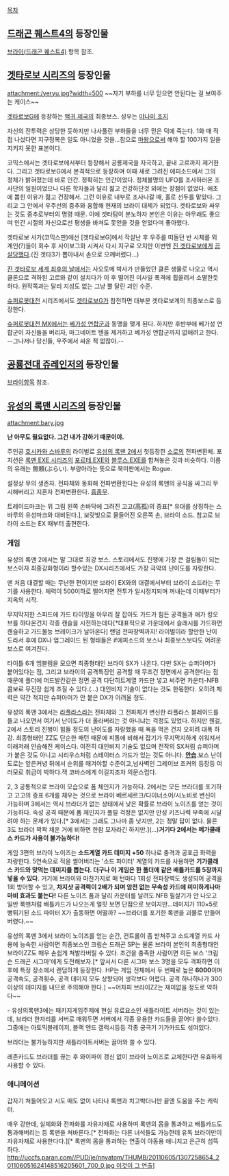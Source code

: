 [[목차]]
== [[드래곤 퀘스트4]]의 등장인물 ==
[[브라이(드래곤 퀘스트4)]] 항목 참조.

== [[겟타로보 시리즈]]의 등장인물 ==
attachment:/yeryu.jpg?width=500
~~자기 부하를 너무 믿으면 안된다는 걸 보여주는 케이스~~

[[겟타로보G]]에 등장하는 [[백귀 제국]]의 최종보스. 성우는 [[야나미 조지]]

자신의 전투력은 상당한 듯하지만 나사풀린 부하들을 너무 믿은 덕에 죽는다. 1화 때 직접 나섰다면 지구정복은 일도 아니었을 것을...참으로 [[마왕]]으로써 해야 할 100가지 일을 지키지 못한 표본이다.

코믹스에서는 겟타로보에서부터 등장해서 공룡제국을 자극하고, 끝내 고르까지 제거한다. 그리고 겟타로보G에서 본격적으로 등장하며 이때 새로 그려진 에피소드에서 그의 정체가 밝혀졌는데 바로 인간. 정확히는 인간이었다. 정체불명의 UFO를 조사하러온 조사단의 일원이었으나 다른 학자들과 달리 젊고 건강하단것 외에는 장점이 없었다. 애초에 뽑힌 이유가 젊고 건장해서. 그런 이유로 내부로 조사나갈 때, 홀로 선두를 맡았다. 그리고 그 안에서 우주선의 중추와 융합해 현재의 브라이 대제가 되었다. 겟타로보와 싸우는 것도 중추로부터의 명령 때문. 이에 겟타팀이 분노하자 본인은 이유는 아무래도 좋으며 인간 시절의 자신으로선 평생을 바쳐도 못얻을 것을 얻었다며 좋아했다.

겟타로보 사가(코믹스판)에선 [겟타로보G]에서 작살난 후 우주를 떠돌던 반 시체를 외계인(?)들이 회수 후 사이보그화 시켜서 다시 지구로 오지만 이번엔 [[진 겟타로보]]에게 [[끔살]]당했다.(진 겟타3가 뽑아내서 손으로 으깨버렸다...)

[[진 겟타로보 세계 최후의 날]]에서는 사오토메 박사가 만들었던 클론 생물로 나오고 역시 클론으로 격하된 고르와 같이 설치다가 이 후 떨어진 미사일 폭격에 휩쓸려서 소멸한듯 하다. 원작쪽과는 달리 지성도 없는 그냥 뿔 달린 괴인 수준. 

[[슈퍼로봇대전]] 시리즈에서도 [[겟타로보G]]가 참전하면 대부분 겟타로보계의 최종보스로 등장한다. 

[[슈퍼로봇대전 MX]]에서는 [[베가성 연합군]]과 동맹을 맺게 된다. 하지만 후반부에 베가성 연합군이 자신들을 버리자, 마그네이트 텐을 제거하고 베가성 연합군까지 없애려고 한다. --그나저나 당신들, 우주에서 싸운 적 없잖아.-- 

== [[공룡전대 쥬레인저]]의 등장인물 ==
[[브라이(공룡전대 쥬레인저)|브라이]]항목 참조.

== [[유성의 록맨 시리즈]]의 등장인물 ==
attachment:bary.jpg 


'''난 아무도 필요없다. 그건 내가 강하기 때문이야.'''

주인공 [[호시카와 스바루]]의 라이벌로 [[유성의 록맨 2]]에서 첫등장한 [[소로]]의 전파변환체. 포지션은 [[록맨 EXE 시리즈]]의 [[포르테.EXE]]와 [[블루스.EXE]]를 합쳐놓은 것과 비슷하다. 이름의 유래는 無頼(ぶらい). 부랑아라는 뜻으로 북미판에서는 Rogue.

설정상 무의 생존자. 전파체와 동화해 전파변환한다는 유성의 록맨의 공식을 싸그리 무시해버리고 지혼자 전파변환한다. [[흠좀무]].

트레이드마크는 위 그림 왼쪽 손바닥에 그려진 고고(高孤)의 증표[* 유대를 상징하는 스바루의 유성마크와 대비된다.], 보랏빛으로 물들어진 오른쪽 손, 브라이 소드. 참고로 브라이 소드는 EX 때부터 출현한다.

=== 게임 ===
유성의 록맨 2에서는 말 그대로 최강 보스. 스토리에서도 진행에 가장 큰 걸림돌이 되는 보스이자 최종강화형이라 할수있는 DX시리즈에서도 가장 극악의 난이도를 자랑한다.

맨 처음 대결할 때는 무난한 편이지만 브라이 EX와의 대결에서부터 브라이 소드라는 무기를 사용한다. 체력이 500이하로 떨어지면 전투가 일시정지되며 꺼내는데 이때부터가 지옥의 시작.

무지막지한 스피드에 가드 타이밍을 아무리 잘 잡아도 가드가 힘든 공격들과 애가 킹오브를 하다온건지 각종 캔슬을 시전하는데다[*대표적으로 가운데에서 슬래시를 가드하면 캔슬하고 가드불능 브레이크가 날아온다] 랜덤 전파장벽까지! 라이벌이라 할만한 난이도라서 후에 DX나 업그레이드 된 형태들은 if에피소드의 보스나 최종보스보다도 어려운 보스로 여겨진다.

타이틀 6개 엠블렘을 모으면 최종형태인 브라이 SX가 나온다. 다만 SX는 슈퍼아머가 붙어있다는 점, 그리고 브라이의 공격특징인 공격할 때 무조건 정면에서 공격한다는 점 때문에 폴더에 머드발칸같은 정면 공격 다단히트계열 카드만 넣고 써주면 카운터-NFB콤보로 무진장 쉽게 조질 수 있다.(...) 대인비지 기술이 없다는 것도 한몫한다. 오히려 체력은 약간 적지만 슈퍼아머가 안 붙은 DX가 어려울 정도.

유성의 록맨 3에서는 [[라플라스]]라는 전파체와 그 전파체가 변신한 라플라스 블레이드를 들고 나오면서 여기서 난이도가 더 올라버리는 것 아니냐는 걱정도 있었다. 하지만 웬걸, 2에서 스토리 진행이 힘들 정도의 난이도를 자랑했을 때 욕을 먹은 건지 오히려 대폭 하강. 최종형태인 ZZ도 단순한 패턴 때문에 피통에 비해서 잡기가 무지막지하게 쉬워져서 이래저래 안습해진 케이스다. 여전히 대인비지 기술도 없으며 전작의 SX처럼 슈퍼아머가 붙은 것도 아니고 시리우스처럼 스테이터스 가드가 있는 것도 아니다. '''[[안습]]'''.보스 난이도로는 앞은커녕 뒤에서 순위를 매겨야할 수준이고,넘사벽인 그레이브 조커의 등장등 여러모로 취급이 박하다.잭 코바스에게 이길지조차 의문스럽다.

2, 3 공통적으로 브라이 모습으로 폼 체인지가 가능하다. 2에서는 모든 브라더를 포기하고 고고의 증표 6개를 채우는 것으로 브라이 베르세르크/다이너소어/시노비로 변신이 가능하며 3에서는 역시 브라더가 없는 상태에서 낮은 확률로 브라이 노이즈를 얻는 것이 가능하다. 속성 공격 때문에 폼 체인지가 풀릴 걱정은 없지만 만성 키즈나력 부족에 시달려야 하는 문제가 있다.[* 3에서는 그래도 그나마 좀 낫지만, 2는 정말 답이 없다. 물론 3도 브라더 꽉꽉 채운 거에 비하면 한참 모자라긴 하지만.](...)'''거기다 2에서는 메가클래스 카드가 사용이 불가능하다!'''

게임 3편의 브라이 노이즈는 '''소드계열 카드 데미지 +50''' 하나로 충격과 공포급 화력을 자랑한다. 5연속으로 적을 썰어버리는 '소드 파이터' 계열의 카드를 사용하면 '''기가클래스 카드와 맞먹는 데미지를 뽑는다. 더구나 이 게임은 한 폴더에 같은 배틀카드를 5장까지 넣을 수 있다.''' 거기에 브라이와 마찬가지로 매 턴마다 1회성 전파장벽도 생성되어 공격을 1회 방어할 수 있고, '''차지샷 공격력이 2배가 되며 암전 없는 무속성 카드에 미미하게나마 마비 효과도 붙는다!''' 다른 노이즈 폼과 달리 카운터를 날려도 NFB 필살기가 안 나오고 일반 록맨처럼 배틀카드가 나오는게 얼핏 보면 단점으로 보이지만...데미지가 110×5로 뻥튀기된 소드 파이터 X가 출동하면 어떨까? ~~브라더를 포기한 록맨을 괴물로 만들어버렸다.~~

유성의 록맨 3에서 브라이 노이즈를 얻는 순간, 컨트롤이 좀 받쳐주고 소드계열 카드 사용에 능숙한 사람이면 최종보스인 크림슨 드래곤 SP는 물론 브라이 본인의 최종형태인 브라이ZZ도 매우 손쉽게 쳐발라버릴 수 있다. 조건을 충족한 사람이면 히든 보스 '크림슨 드래곤 시그마'에게 도전해보자.[* 앞서서 다른 시그마 보스 3명을 모두 격파하면 이후에 특정 장소에서 랜덤하게 등장한다. HP는 게임 전체에서 두 번째로 높은 '''6000'''이며 공격속도, 공격횟수, 공격 데미지 모두 상향되어 생각보다 어렵다. 공격 하나하나가 300 이상의 데미지를 내므로 주의해야 한다.] ~~어차피 브라이ZZ는 재미없을 정도로 약하다~~

- 유성의록맨3에는 패키지게임주제에 현실 유료요소인 새틀라이트 서버라는 것이 있는데,
브라더 한자리를 서버로 매워두면 서버에서 각종 유용한 카드들을 끌어다 쓸수있다.
그중에는 아토믹블레이저, 블랙 엔드 갤럭시등등 각종 궁극기 기가카드도 섞여있다.

브라더는 불가능하지만 새틀라이트서버는 끌어와 쓸 수 있다.

레존카드도 브라더를 끊는 후 와이파이 갱신 없이 브라이 노이즈로 교체한다면 유효하게 사용할 수 있다.

=== 애니메이션 ===
갑자기 쳐들어오고 시도 때도 없이 나타나 록맨과 치고박더니만 끝엔 도움을 주는 캐릭터.

매우 강한데, 실체화와 전파화를 자유자재로 사용하며 록맨의 몸을 통과하고 배틀카드도 통과해버리는 등 록맨을 쳐바른다.[* 전파화는 다른 녀석들도 가능한데 유독 브라이만이 자유자재로 사용한다다.][* 록맨의 몸을 통과하는 연출이 아동용 애니치고 은근히 섬뜩하다. [[http://uccfs.paran.com//PUD/je/nnyatom/THUMB/20110605/1307258654_201106051624148516205601_700_0.jpg 이것이 그 연출]]]
